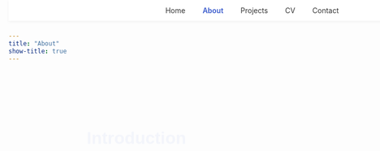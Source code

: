 ```yaml
---
title: "About"
show-title: true
---
```


<!-- Font -->
<link href="https://fonts.googleapis.com/css2?family=Poppins:wght@400;600;700&display=swap" rel="stylesheet">

<!-- Navigation -->
<nav style="position:fixed;top:0;width:100%;background:#fff;padding:12px 0;box-shadow:0 2px 6px rgba(0,0,0,0.05);text-align:center;">
  <a href="index.html" style="margin:0 15px;color:#333;text-decoration:none;">Home</a>
  <a href="about.html" style="margin:0 15px;color:#3a5bcc;font-weight:600;text-decoration:none;">About</a>
  <a href="project.html" style="margin:0 15px;color:#333;text-decoration:none;">Projects</a>
  <a href="cv.html" style="margin:0 15px;color:#333;text-decoration:none;">CV</a>
  <a href="contact.html" style="margin:0 15px;color:#333;text-decoration:none;">Contact</a>
</nav>

<!-- Content -->
<div style="text-align:center;margin-top:120px;font-family:'Poppins',sans-serif;max-width:700px;margin-left:auto;margin-right:auto;">
  <h1 style="color:#3a5bcc;font-size:2.4em;font-weight:700;animation:fadeIn 1s;">Introduction</h1>
  
  <p style="color:#555;font-size:1.1em;line-height:1.6;margin:20px auto;animation:fadeIn 1s 0.4s forwards;opacity:0;">
    I’m a graduate student pursuing my Master’s in Applied Business Analytics at Boston University. 
    I enjoy exploring how data reveals patterns, supports better decisions, and drives meaningful outcomes.
  </p>

  <p style="color:#555;font-size:1.1em;line-height:1.6;margin:20px auto;animation:fadeIn 1s 0.8s forwards;opacity:0;">
   My interests lie in business analytics — applying analytical reasoning and performance insights to guide strategy, streamline processes, and deliver measurable business value.
  </p>
</div>

<!-- Animation -->
<style>
@keyframes fadeIn {
  from {opacity:0;transform:translateY(10px);}
  to {opacity:1;transform:translateY(0);}
}
</style>
